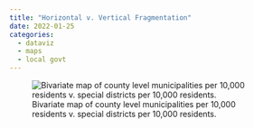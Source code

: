 ```yaml
---
title: "Horizontal v. Vertical Fragmentation"
date: 2022-01-25
categories: 
  - dataviz
  - maps 
  - local govt
---
```


::: {.column-page}
![Bivariate map of county level municipalities per 10,000 residents v. special districts per 10,000 residents.](img/bivariate.png){fig-align="center"}
:::


